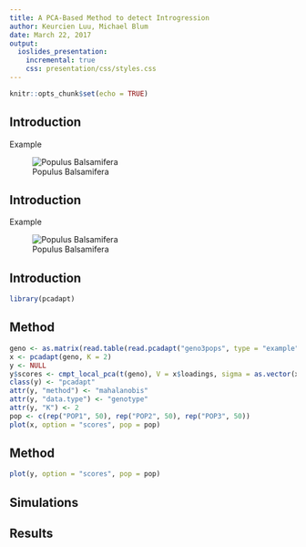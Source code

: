```yaml
---
title: A PCA-Based Method to detect Introgression
author: Keurcien Luu, Michael Blum
date: March 22, 2017 
output: 
  ioslides_presentation:
    incremental: true
    css: presentation/css/styles.css
---
```


```r
knitr::opts_chunk$set(echo = TRUE)
```

## Introduction {#section #img}

Example

![Populus Balsamifera](presentation/img/Populus_balsamifera.jpg)


## Introduction

Example

![Populus Balsamifera](presentation/img/Populus_trichocarpa.jpeg)

## Introduction



```r
library(pcadapt)

```


## Method

```r
geno <- as.matrix(read.table(read.pcadapt("geno3pops", type = "example")))
x <- pcadapt(geno, K = 2)
y <- NULL
y$scores <- cmpt_local_pca(t(geno), V = x$loadings, sigma = as.vector(x$singular.values), beg = 100, end = 200)
class(y) <- "pcadapt"
attr(y, "method") <- "mahalanobis"
attr(y, "data.type") <- "genotype"
attr(y, "K") <- 2
pop <- c(rep("POP1", 50), rep("POP2", 50), rep("POP3", 50))
plot(x, option = "scores", pop = pop)
```

## Method

```r
plot(y, option = "scores", pop = pop)
```

## Simulations


## Results

